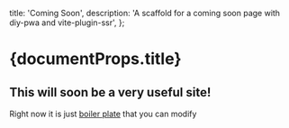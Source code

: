   title: 'Coming Soon',
  description:
    'A scaffold for a coming soon page with diy-pwa and vite-plugin-ssr',
};

# {documentProps.title}

## This will soon be a very useful site!

Right now it is just [boiler plate](https://github.com/diy-pwa/coming-soon) that you can modify
